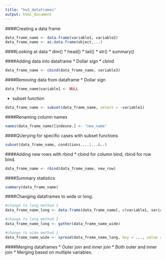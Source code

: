 ```yaml
---
title: "hw3_dataframes"
output: html_document
---
```


####Creating a data frame
```r
data_frame_name <- data.frame(variable1, variable2)
data_frame_name <- as.data.frame(object,...)
```
####Looking at data
* dim()
* head()
* tail()
* str()
* summary()

####Adding data into dataframe
* Dollar sign
* cbind
```r
data_frame_name <- cbind(data_frame_name, variable3)
```

####Removing data from dataframe
* Dollar sign
```r
data_frame_name$variable1 <- NULL
```
* subset function
```r
data_frame_name <- subset(data_frame_name, select = -variable1)
```

####Renaming column names
```r
names(data_frame_name)[indexno.] <- "new_name"
```
####QUerying for specific cases with subset functions
```r
subset(data_frame_name, conditions....|...&..)
```

####Adding new rows with rbind
* cbind for column bind, rbind for row bind.
```r
data_frame_name <- rbind(data_frame_name, new_row)
```
####Summary statistics
```r
summary(data_frame_name)
```

####Changing dataframes to wide or long.
```r
#change to long method 1
data_frame_name_long <- data.frame(data_frame_name[, c(variable1, variable 2, variable 3)])

#change to long method 2
data_frame_name_long <- gather(data_frame_name_wide)

#change to wide method 1
data_frame_name_wide <- spread(data_frame_name_long, key = ..., value = ...)
```

####Merging dataframes
* Outer join and inner join
* Both outer and inner join
* Merging based on multiple variables. 